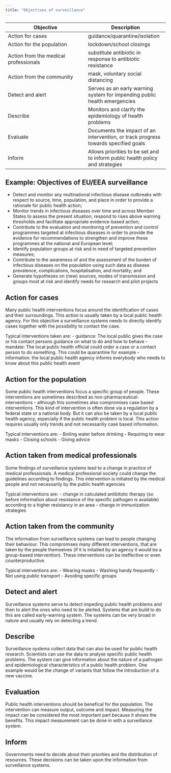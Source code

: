 ```yaml
---
title: "Objectives of surveillance"
---
```


|Objective|Description|
|---|---|
|Action for cases| guidance/quarantine/isolation |
|Action for the population| lockdown/school closings |
|Action from the medical professionals| substitute antibiotic in response to antibiotic resistance |
|Action from the community| mask, voluntary social distancing |
|Detect and alert|Serves as an early warning system for impending public health emergencies|
|Describe|Monitors and clarify the epidemiology of health problems|
|Evaluate|Documents the impact of an intervention, or track progress towards specified goals|
|Inform|Allows priorities to be set and to inform public health policy and strategies|


## Example: Objectives of EU/EEA surveillance
- Detect and monitor any multinational infectious disease outbreaks with respect to source, time, population, and place in order to provide a rationale for public health action;
- Monitor trends in infectious diseases over time and across Member States to assess the present situation, respond to rises above warning thresholds and facilitate appropriate evidence-based action;
- Contribute to the evaluation and monitoring of prevention and control programmes targeted at infectious diseases in order to provide the evidence for recommendations to strengthen and improve these programmes at the national and European level;
- Identify population groups at risk and in need of targeted prevention measures;
- Contribute to the awareness of and the assessment of the burden of infectious diseases on the population using such data as disease prevalence, complications, hospitalisation, and mortality; and
- Generate hypotheses on (new) sources, modes of transmission and groups most at risk and identify needs for research and pilot projects

## Action for cases
Many public health interventions focus around the identification of cases and their surroundings. This action is usually taken by a local public health agency. For this objective a surveillance systems needs to directly identify cases together with the possibility to contact the case.

Typical interventions taken are:
  - guidance: The local public gives the case or his contact persons guidance on what to do and how to behave
 - mandate: The local public health official could order a case or a contact person to do something. This could be quarantine for example
 - information: the local public health agency informs everybody who needs to know about this public health event
 
## Action for the population
Some public health interventions focus a specific group of people. These interventions are sometimes described as non-pharmaceutical-interventions - although this sometimes also compromises case based interventions. This kind of intervention is often done via a regulation by a federal state or a national body. But it can also be taken by a local public health agency, especially if the public health problem is local. This action requires usually only trends and not necessariliy case based information. 

Typical interventions are:
- Boiling water before drinking
- Requiring to wear masks
- Closing schools
- Giving advice

## Action taken from medical professionals
Some findings of surveillance systems lead to a change in practice of medical professionals. A medical professional society could change the guidelines according to findings. This intervention is initiated by the medical people and not necessarily by the public health agencies

Typical interventions are:
- change in calculated antibitotic therapy (so before information about resistance of the specific pathogen is available) according to a higher resistancy in an area
- change in immunization strategies

## Action taken from the community
The information from surveillance systems can lead to people changing their behaviour. This compromises many different interventions, that are taken by the people themselves (if it is initatied by an agency it would be a group-based intervention). These interventions can be ineffective or even counterproductive. 

Typical interventions are:
- Wearing masks
- Washing handy frequently
- Not using public transport
- Avoiding specific groups

## Detect and alert
Surveillance systems serve to detect impeding public health problems and then to alert the ones who need to be alerted. Systems that are build to do this are called early-warning system. The systems can be very broad in nature and usually rely on detecting a trend. 

## Describe
Surveillance systems collect data that can also be used for public health research. Scientists can use the data to analyse specific public health problems. The system can give information about the nature of a pathogen and epidemiological characteristics of a public health problem. One example would be the change of variants that follow the introduction of a new vaccine.

## Evaluation
Public health interventions should be benefical for the population. The intervention can measure output, outcome and impact. Measuring the impact can be considered the most important part because it shows the benefits. This impact measurement can be done in with a surveillance system.

## Inform
Governments need to decide about their priorities and the distribution of resources. These decisions can be taken upon the information from surveillance systems. 
